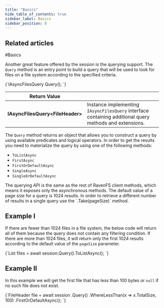 ---
title: "Basics"
hide_table_of_contents: true
sidebar_label: Basics
sidebar_position: 0
---




## Related articles
<LanguageSwitcher supportedLanguages={supportedLanguages} />
<LanguageContent language="csharp">
#Basics

Another great feature offered by the session is the querying support. The `Query` method is an entry point to build a query that will be used to look for files on a file system according to the specified criteria.



<TabItem value="query_1" label="query_1">
<CodeBlock language="csharp">
{`IAsyncFilesQuery<FileHeader> Query();
`}
</CodeBlock>
</TabItem>

| Return Value | |
| ------------- | ------------- |
| **IAsyncFilesQuery&lt;FileHeader&gt;** | Instance implementing `IAsyncFilesQuery` interface containing additional query methods and extensions. |


The `Query` method returns an object that allows you to construct a query by using available predicates and logical operators.
In order to get the results you need to materialize the query by using one of the following methods:

* `ToListAsync`
* `FirstAsync`
* `FirstOrDefaultAsync`
* `SingleAsync`
* `SingleOrDefaultAsync`

<Admonition type="info" title="Async API" id="async-api" href="#async-api">
The querying API is the same as the rest of RavenFS client methods, which means it exposes only the asynchronous methods.
</Admonition>

<Admonition type="note" title="Default page size" id="default-page-size" href="#default-page-size">
The default value of a page size for a query is 1024 results. In order to retrieve a different number of results in a single query use the `.Take(pageSize)` method.
</Admonition>

## Example I

If there are fewer than 1024 files in a file system, the below code will return all of them because the query does not contain any filtering condition. If there are more than 1024 files, it will return only the first 1024 results according to the default value of the `pageSize` parameter.

<TabItem value="query_2" label="query_2">
<CodeBlock language="csharp">
{`List<FileHeader> files = await session.Query().ToListAsync();
`}
</CodeBlock>
</TabItem>

## Example II

In this example we will get the first file that has less than 100 bytes or `null` if no such file does not exist.

<TabItem value="query_3" label="query_3">
<CodeBlock language="csharp">
{`FileHeader file = await session
					.Query()
					.WhereLessThan(x => x.TotalSize, 100)
					.FirstOrDefaultAsync();
`}
</CodeBlock>
</TabItem>



</LanguageContent>

<!---
- [Indexing](../../../indexing)

-->
